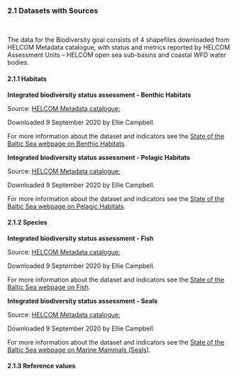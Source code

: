
### 2.1 Datasets with Sources {-}
<br/>

The data for the Biodiversity goal consists of 4 shapefiles downloaded from HELCOM Metadata catalogue, with status and metrics reported by HELCOM Assessment Units – HELCOM open sea sub-basins and coastal WFD water bodies.


#### 2.1.1 Habitats {-}

**Integrated biodiversity status assessment - Benthic Habitats**

<!-- dataset save location BHI_share/BHI 2.0/Goals/BD/helcom_integrated_assessments -->
Source: [HELCOM Metadata catalogue: ](http://metadata.helcom.fi/geonetwork/srv/eng/catalog.search#/metadata/478d52dd-08b7-4777-b879-8806b1188b27) 

Downloaded 9 September 2020 by Ellie Campbell.

For more information about the dataset and indicators see the [State of the Baltic Sea webpage on Benthic Habitats](http://stateofthebalticsea.helcom.fi/biodiversity-and-its-status/benthic-habitats/).


**Integrated biodiversity status assessment - Pelagic Habitats**

<!-- dataset save location BHI_share/BHI 2.0/Goals/BD/helcom_integrated_assessments -->
Source: [HELCOM Metadata catalogue: ](http://metadata.helcom.fi/geonetwork/srv/eng/catalog.search#/metadata/821b33a7-35b3-489c-93ab-9ef8f4422f2a)

Downloaded 9 September 2020 by Ellie Campbell.

For more information about the dataset and indicators see the [State of the Baltic Sea webpage on Pelagic Habitats](http://stateofthebalticsea.helcom.fi/biodiversity-and-its-status/pelagic-habitats/).


#### 2.1.2 Species {-}


**Integrated biodiversity status assessment - Fish**

<!-- dataset save location BHI_share/BHI 2.0/Goals/BD/helcom_integrated_assessments -->
Source: [HELCOM Metadata catalogue: ](http://metadata.helcom.fi/geonetwork/srv/eng/catalog.search#/metadata/ee20ad8b-c826-4561-b63a-bf203bb481b9) 

Downloaded 9 September 2020 by Ellie Campbell.

For more information about the dataset and indicators see the [State of the Baltic Sea webpage on Fish](http://stateofthebalticsea.helcom.fi/biodiversity-and-its-status/fish/).


**Integrated biodiversity status assessment - Seals**

<!-- dataset save location BHI_share/BHI 2.0/Goals/BD/helcom_integrated_assessments -->
Source: [HELCOM Metadata catalogue: ](http://metadata.helcom.fi/geonetwork/srv/eng/catalog.search#/metadata/c1662d7b-f63a-48cc-96f6-3072d328ae56)

Downloaded 9 September 2020 by Ellie Campbell.

For more information about the dataset and indicators see the [State of the Baltic Sea webpage on Marine Mammals (Seals) ](http://metadata.helcom.fi/geonetwork/srv/eng/catalog.search#/metadata/c1662d7b-f63a-48cc-96f6-3072d328ae56).



#### 2.1.3 Reference values {-}


<br>


